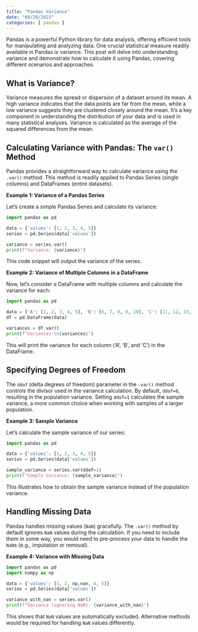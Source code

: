 ```yaml
---
title: "Pandas Variance"
date: "09/28/2023"
categories: [ pandas ]
---
```



Pandas is a powerful Python library for data analysis, offering efficient tools for manipulating and analyzing data. One crucial statistical measure readily available in Pandas is variance.  This post will delve into understanding variance and demonstrate how to calculate it using Pandas, covering different scenarios and approaches.

## What is Variance?

Variance measures the spread or dispersion of a dataset around its mean.  A high variance indicates that the data points are far from the mean, while a low variance suggests they are clustered closely around the mean.  It's a key component in understanding the distribution of your data and is used in many statistical analyses.  Variance is calculated as the average of the squared differences from the mean.

## Calculating Variance with Pandas:  The `var()` Method

Pandas provides a straightforward way to calculate variance using the `.var()` method. This method is readily applied to Pandas Series (single columns) and DataFrames (entire datasets).

**Example 1: Variance of a Pandas Series**

Let's create a simple Pandas Series and calculate its variance:

```python
import pandas as pd

data = {'values': [1, 2, 3, 4, 5]}
series = pd.Series(data['values'])

variance = series.var()
print(f"Variance: {variance}")
```

This code snippet will output the variance of the series.


**Example 2: Variance of Multiple Columns in a DataFrame**

Now, let's consider a DataFrame with multiple columns and calculate the variance for each:

```python
import pandas as pd

data = {'A': [1, 2, 3, 4, 5], 'B': [6, 7, 8, 9, 10], 'C': [11, 12, 13, 14, 15]}
df = pd.DataFrame(data)

variances = df.var()
print(f"Variances:\n{variances}")
```

This will print the variance for each column ('A', 'B', and 'C') in the DataFrame.

## Specifying Degrees of Freedom

The `ddof` (delta degrees of freedom) parameter in the `.var()` method controls the divisor used in the variance calculation.  By default, `ddof=0`, resulting in the population variance. Setting `ddof=1` calculates the sample variance, a more common choice when working with samples of a larger population.

**Example 3: Sample Variance**

Let's calculate the sample variance of our series:


```python
import pandas as pd

data = {'values': [1, 2, 3, 4, 5]}
series = pd.Series(data['values'])

sample_variance = series.var(ddof=1)
print(f"Sample Variance: {sample_variance}")

```

This illustrates how to obtain the sample variance instead of the population variance.


## Handling Missing Data

Pandas handles missing values (`NaN`) gracefully.  The `.var()` method by default ignores `NaN` values during the calculation.  If you need to include them in some way, you would need to pre-process your data to handle the `NaN`s (e.g., imputation or removal).


**Example 4: Variance with Missing Data**

```python
import pandas as pd
import numpy as np

data = {'values': [1, 2, np.nan, 4, 5]}
series = pd.Series(data['values'])

variance_with_nan = series.var()
print(f"Variance (ignoring NaN): {variance_with_nan}")
```

This shows that `NaN` values are automatically excluded.  Alternative methods would be required for handling `NaN` values differently.

